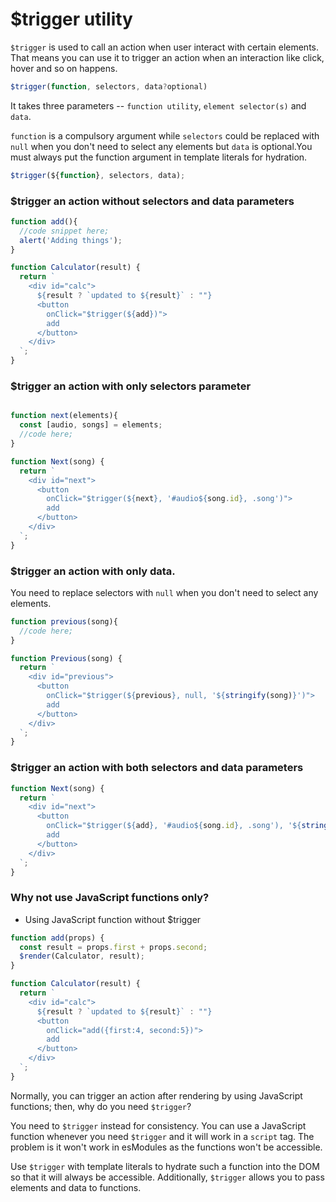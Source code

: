 # $trigger utility

`$trigger` is used to call an action when user interact with certain elements. That means you can use it to trigger an action when an interaction like click, hover and so on happens.

```js
$trigger(function, selectors, data?optional)
```

It takes three parameters -- `function utility`, `element selector(s)` and `data`.

`function` is a compulsory argument while `selectors` could be replaced with `null` when you don't need to select any elements but `data` is optional.You must always put the function argument in template literals for hydration.

```js copy
$trigger(${function}, selectors, data);
```

### $trigger an action without selectors and data parameters

```js copy
function add(){
  //code snippet here;
  alert('Adding things');
}

function Calculator(result) {
  return `
    <div id="calc">
      ${result ? `updated to ${result}` : ""}
      <button 
        onClick="$trigger(${add})">
        add
      </button>
    </div>
  `;
}
```

### $trigger an action with only selectors parameter

```js copy

function next(elements){
  const [audio, songs] = elements;
  //code here;
}

function Next(song) {
  return `
    <div id="next">
      <button 
        onClick="$trigger(${next}, '#audio${song.id}, .song')">
        add
      </button>
    </div>
  `;
}
```

### $trigger an action with only data.

You need to replace selectors with `null` when you don't need to select any elements.

```js copy
function previous(song){
  //code here;
}

function Previous(song) {
  return `
    <div id="previous">
      <button 
        onClick="$trigger(${previous}, null, '${stringify(song)}')">
        add
      </button>
    </div>
  `;
}
```

### $trigger an action with both selectors and data parameters

```js copy
function Next(song) {
  return `
    <div id="next">
      <button 
        onClick="$trigger(${add}, '#audio${song.id}, .song'), '${stringify(song)}'">
        add
      </button>
    </div>
  `;
}
```

### Why not use JavaScript functions only?

* Using JavaScript function without $trigger

```js copy
function add(props) {
  const result = props.first + props.second;
  $render(Calculator, result);
}

function Calculator(result) {
  return `
    <div id="calc">
      ${result ? `updated to ${result}` : ""}
      <button 
        onClick="add({first:4, second:5})">
        add
      </button>
    </div>
  `;
}
```
Normally, you can trigger an action after rendering by using JavaScript functions; then, why do you need `$trigger`?

You need to `$trigger` instead for consistency. You can use a JavaScript function whenever you need `$trigger` and it will work in a `script` tag. The problem is it won't work in esModules as the functions won't be accessible.

Use `$trigger` with template literals to hydrate such a function into the DOM so that it will always be accessible. Additionally, `$trigger` allows you to pass elements and data to functions.